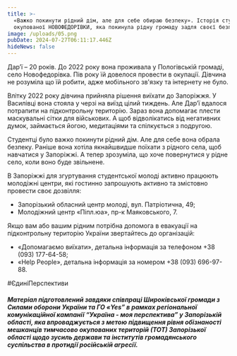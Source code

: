 ```yaml
---
title: >-
  «Важко покинути рідний дім, але для себе обираю безпеку». Історія студентки з
  окупованої НОВОФЕДОРІВКИ, яка покинула рідну громаду задля своєї безпеки
image: /uploads/05.png
pubDate: 2024-07-27T06:11:17.446Z
hideNews: false
---
```


Дарʼї – 20 років. До 2022 року вона проживала у Пологівській громаді, село Новофедорівка. Пів року їй довелося провести в окупації. Дівчина не розуміла що їй робити, адже мобільного зв'язку та інтернету не було. 

Влітку 2022 року дівчина прийняла рішення виїхати до Запоріжжя. У Василівці вона стояла у черзі на виїзд цілий тиждень. Але Дарʼї вдалося потрапити на підконтрольну територію. Зараз вона допомагає плести маскувальні сітки для військових. А щоб відволікатись від негативних думок, займається йогою, медитаціями та спілкується з подругою.

Студентці було важко покинути рідний дім. Але для себе вона обрала безпеку. Раніше вона хотіла якнайшвидше поїхати з рідного села, щоб навчатися у Запоріжжі. А тепер зрозуміла, що хоче повернутися у рідне село, коли воно буде звільнене.

В Запоріжжі для згуртування студентської молоді активно працюють молодіжні центри, які гостинно запрошують активно та змістовно провести своє дозвілля:

* Запорізький обласний центр молоді, вул. Патріотична, 49;
* Молодіжний центр «Піпл.юа», пр-к Маяковського, 7.

Якщо вам або вашим рідним потрібна допомога в евакуації на підконтрольну територію України звертайтесь до організацій:

* «Допомагаємо виїхати», детальна інформація за телефоном +38 (093) 177-64-58;
* «Help People», детальна інформація за номером +38 (093) 696-97-88.

\#ЄдиніПерспективи

##### ***Матеріал підготовлений завдяки співпраці Широківської громади з Силами оборони України та ГО «Yes” в рамках регіональної комунікаційної кампанії “Україна - моя перспектива” у Запорізькій області, яка впроваджується з метою підвищення рівня обізнаності мешканців тимчасово окупованих територій (ТОТ) Запорізької області щодо зусиль держави та інститутів громадянського суспільства в протидії російській агресії.***

